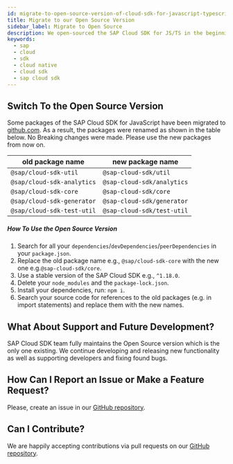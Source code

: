 ```yaml
---
id: migrate-to-open-source-version-of-cloud-sdk-for-javascript-typescript
title: Migrate to our Open Source Version
sidebar_label: Migrate to Open Source
description: We open-sourced the SAP Cloud SDK for JS/TS in the beginning of 2020. This guide will help you with migration to the open source version.
keywords:
  - sap
  - cloud
  - sdk
  - cloud native
  - cloud sdk
  - sap cloud sdk
---
```


## Switch To the Open Source Version

Some packages of the SAP Cloud SDK for JavaScript have been migrated to [github.com](https://github.com/SAP/cloud-sdk-js).
As a result, the packages were renamed as shown in the table below.
No Breaking changes were made.
Please use the new packages from now on.

| old package name           | new package name           |
| -------------------------- | -------------------------- |
| `@sap/cloud-sdk-util`      | `@sap-cloud-sdk/util`      |
| `@sap/cloud-sdk-analytics` | `@sap-cloud-sdk/analytics` |
| `@sap/cloud-sdk-core`      | `@sap-cloud-sdk/core`      |
| `@sap/cloud-sdk-generator` | `@sap-cloud-sdk/generator` |
| `@sap/cloud-sdk-test-util` | `@sap-cloud-sdk/test-util` |

##### How To Use the Open Source Version

1.  Search for all your `dependencies`/`devDependencies`/`peerDependencies` in your `package.json`.
1.  Replace the old package name e.g., `@sap/cloud-sdk-core` with the new one e.g.`@sap-cloud-sdk/core`.
1.  Use a stable version of the SAP Cloud SDK e.g., `^1.18.0`.
1.  Delete your `node_modules` and the `package-lock.json`.
1.  Install your dependencies, run: `npm i`.
1.  Search your source code for references to the old packages (e.g. in import statements) and replace them with the new names.

## What About Support and Future Development?

SAP Cloud SDK team fully maintains the Open Source version which is the only one existing.
We continue developing and releasing new functionality as well as supporting developers and fixing found bugs.

## How Can I Report an Issue or Make a Feature Request?

Please, create an issue in our [GitHub repository](https://github.com/SAP/cloud-sdk-js/issues/new/choose).

## Can I Contribute?

We are happily accepting contributions via pull requests on our [GitHub repository](https://github.com/SAP/cloud-sdk-js).
